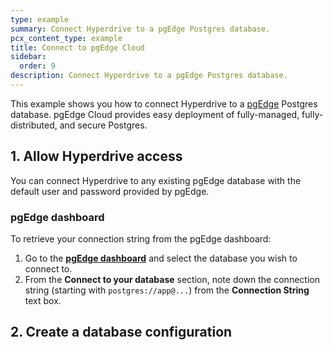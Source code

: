 ```yaml
---
type: example
summary: Connect Hyperdrive to a pgEdge Postgres database.
pcx_content_type: example
title: Connect to pgEdge Cloud
sidebar:
  order: 9
description: Connect Hyperdrive to a pgEdge Postgres database.
---
```



This example shows you how to connect Hyperdrive to a [pgEdge](https://pgedge.com/) Postgres database. pgEdge Cloud provides easy deployment of fully-managed, fully-distributed, and secure Postgres.

## 1. Allow Hyperdrive access

You can connect Hyperdrive to any existing pgEdge database with the default user and password
provided by pgEdge.

### pgEdge dashboard

To retrieve your connection string from the pgEdge dashboard:

1. Go to the [**pgEdge dashboard**](https://app.pgedge.com) and select the database you wish to connect to.
2. From the **Connect to your database** section, note down the connection string (starting with `postgres://app@...`) from the **Connection String** text box.

## 2. Create a database configuration

<Render file="create-hyperdrive-config" />
